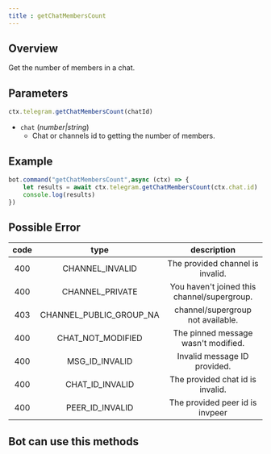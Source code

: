 ```yaml
---
title : getChatMembersCount
---
```

## Overview
Get the number of members in a chat.

## Parameters
```ts 
ctx.telegram.getChatMembersCount(chatId)
```

- `chat` (_number|string_)
    - Chat or channels id to getting the number of members.

## Example
```ts headlight=2
bot.command("getChatMembersCount",async (ctx) => {
    let results = await ctx.telegram.getChatMembersCount(ctx.chat.id)
    console.log(results)
})
```
## Possible Error
| code |           type            |                 description                 |
|:----:|:-------------------------:|:-------------------------------------------:|
| 400  |      CHANNEL_INVALID      |      The provided channel is invalid.       |
| 400  |      CHANNEL_PRIVATE      | You haven't joined this channel/supergroup. |
| 403  | CHANNEL_PUBLIC_GROUP_NA |      channel/supergroup not available.      |
| 400  |    CHAT_NOT_MODIFIED    |     The pinned message wasn't modified.     |
| 400  |     MSG_ID_INVALID      |        Invalid message ID provided.         |
| 400  |     CHAT_ID_INVALID     |      The provided chat id is invalid.       |
| 400  |     PEER_ID_INVALID     |       The provided peer id is invpeer       |

## Bot can use this methods